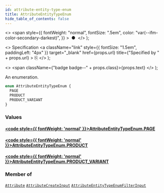 ```yaml
---
id: attribute-entity-type-enum
title: AttributeEntityTypeEnum
hide_table_of_contents: false
---
```


  <>
    <span
      style={{
        fontWeight: "normal",
        fontSize: ".5em",
        color: "var(--ifm-color-secondary-darkest)",
      }}
    >
      &nbsp;●&nbsp;
    </span>
  </>
);

  <>
    Specification
    <a
      className="link"
      style={{ fontSize: "1.5em", paddingLeft: "4px" }}
      target="\_blank"
      href={props.url}
      title={"Specified by " + props.url}
    >
      ⎘
    </a>
  </>
);

  <>
    <span className={"badge badge--" + props.class}>{props.text}</span>
  </>
);

An enumeration.

```graphql
enum AttributeEntityTypeEnum {
  PAGE
  PRODUCT
  PRODUCT_VARIANT
}
```

### Values

#### [<code style={{ fontWeight: 'normal' }}>AttributeEntityTypeEnum.<b>PAGE</b></code>](#)

>

#### [<code style={{ fontWeight: 'normal' }}>AttributeEntityTypeEnum.<b>PRODUCT</b></code>](#)

>

#### [<code style={{ fontWeight: 'normal' }}>AttributeEntityTypeEnum.<b>PRODUCT_VARIANT</b></code>](#)

>

### Member of

[`Attribute`](../../../api-reference/attributes/objects/attribute) <Badge class="secondary" text="object"/><Bullet />[`AttributeCreateInput`](../../../api-reference/attributes/inputs/attribute-create-input) <Badge class="secondary" text="input"/><Bullet />[`AttributeEntityTypeEnumFilterInput`](../../../api-reference/attributes/inputs/attribute-entity-type-enum-filter-input) <Badge class="secondary" text="input"/>
